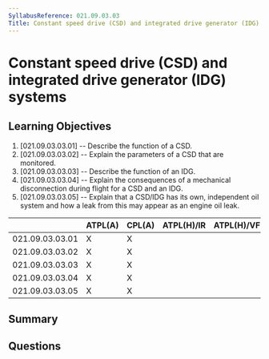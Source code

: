 ```yaml
---
SyllabusReference: 021.09.03.03
Title: Constant speed drive (CSD) and integrated drive generator (IDG) systems
---
```


# Constant speed drive (CSD) and integrated drive generator (IDG) systems

## Learning Objectives

1. [021.09.03.03.01] -- Describe the function of a CSD.
2. [021.09.03.03.02] -- Explain the parameters of a CSD that are monitored.
3. [021.09.03.03.03] -- Describe the function of an IDG.
4. [021.09.03.03.04] -- Explain the consequences of a mechanical disconnection
   during flight for a CSD and an IDG.
5. [021.09.03.03.05] -- Explain that a CSD/IDG has its own, independent oil
   system and how a leak from this may appear as an engine oil leak.

|                 | ATPL(A) | CPL(A) | ATPL(H)/IR | ATPL(H)/VFR | CPL(H) | IR  | CBIR(A) |
| --------------- | ------- | ------ | ---------- | ----------- | ------ | --- | ------- |
| 021.09.03.03.01 | X       | X      |            |             |        |     |         |
| 021.09.03.03.02 | X       | X      |            |             |        |     |         |
| 021.09.03.03.03 | X       | X      |            |             |        |     |         |
| 021.09.03.03.04 | X       | X      |            |             |        |     |         |
| 021.09.03.03.05 | X       | X      |            |             |        |     |         |

## Summary

## Questions
